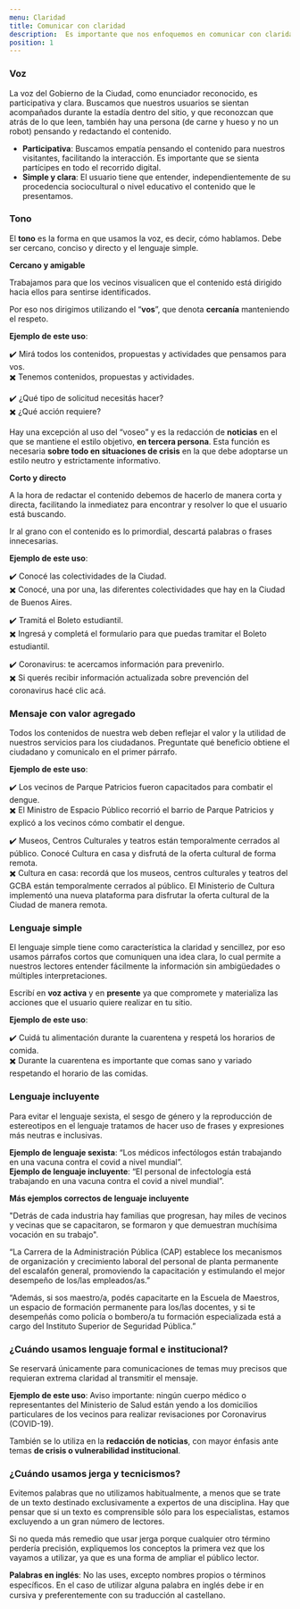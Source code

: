```yaml
---
menu: Claridad
title: Comunicar con claridad
description:  Es importante que nos enfoquemos en comunicar con claridad para que nuestros visitantes comprendan la información que les estamos brindando de manera simple y directa.
position: 1
---
```


### Voz

La voz del Gobierno de la Ciudad, como enunciador reconocido, es participativa y clara. Buscamos que nuestros usuarios se sientan acompañados durante la estadía dentro del sitio, y que reconozcan que atrás de lo que leen, también hay una persona (de carne y hueso y no un robot) pensando y redactando el contenido.

- **Participativa**: 	Buscamos empatía pensando el contenido para nuestros visitantes, 	facilitando la interacción. Es importante que se sienta partícipes 	en todo el recorrido digital.    
- **Simple 	y clara**: El usuario tiene que entender, independientemente de su procedencia 	sociocultural o nivel educativo el contenido que le presentamos.

### Tono

El **tono** es la forma en que usamos la voz, es decir, cómo hablamos. Debe ser cercano, conciso y directo y el lenguaje simple.

**Cercano y amigable**

Trabajamos para que los vecinos visualicen que el contenido está dirigido hacia ellos para sentirse identificados.

Por eso nos dirigimos utilizando el “**vos**”, que denota **cercanía** manteniendo el respeto.

**Ejemplo de este uso**:

✔️ Mirá todos los contenidos, propuestas y actividades que pensamos para vos.      
✖️ Tenemos contenidos, propuestas y actividades.     

✔️ ¿Qué tipo de solicitud necesitás hacer?    
✖️ ¿Qué acción requiere?    

Hay una excepción al uso del “voseo” y es la redacción de **noticias** en el que se mantiene el estilo objetivo, **en tercera persona**. Esta función es necesaria **sobre todo en situaciones de crisis** en la que debe adoptarse un estilo neutro y estrictamente informativo.

**Corto y directo**

A la hora de redactar el contenido debemos de hacerlo de manera corta y directa, facilitando la inmediatez para encontrar y resolver lo que el usuario está buscando.

Ir al grano con el contenido es lo primordial, descartá palabras o frases innecesarias.

**Ejemplo de este uso**:

✔️ Conocé las colectividades de la Ciudad.                  
✖️ Conocé, una por una, las diferentes colectividades que hay en la Ciudad de Buenos Aires.      

✔️ Tramitá el Boleto estudiantil.         
✖️ Ingresá y completá el formulario para que puedas tramitar el Boleto estudiantil.      

✔️ Coronavirus: te acercamos información para prevenirlo.        
✖️ Si querés recibir información actualizada sobre prevención del coronavirus hacé clic acá.           

### Mensaje con valor agregado

Todos los contenidos de nuestra web deben reflejar el valor y la utilidad de nuestros servicios para los ciudadanos. Preguntate qué beneficio obtiene el ciudadano y comunicalo en el primer párrafo.

**Ejemplo de este uso**:

✔️ Los vecinos de Parque Patricios fueron capacitados para combatir el dengue.     
✖️ El Ministro de Espacio Público recorrió el barrio de Parque Patricios y explicó a los vecinos cómo combatir el dengue.  

✔️ Museos, Centros Culturales y teatros están temporalmente cerrados al público. Conocé Cultura en casa y disfrutá de la oferta cultural de forma remota.         
✖️ Cultura en casa: recordá que los museos, centros culturales y teatros del GCBA están temporalmente cerrados al público. El Ministerio de Cultura implementó una nueva plataforma para disfrutar la oferta cultural de la Ciudad de manera remota.    

### Lenguaje simple

El lenguaje simple tiene como característica la claridad y sencillez, por eso usamos párrafos cortos que comuniquen una idea clara, lo cual permite a nuestros lectores entender fácilmente la información sin ambigüedades o múltiples interpretaciones.

Escribí en **voz activa** y en **presente** ya que compromete y materializa las acciones que el usuario quiere realizar en tu sitio.

**Ejemplo de este uso**:

✔️ Cuidá tu alimentación durante la cuarentena y respetá los horarios de comida.     
✖️ Durante la cuarentena es importante que comas sano y variado respetando el horario de las comidas.      

### Lenguaje incluyente

Para evitar el lenguaje sexista, el sesgo de género y la reproducción de estereotipos en el lenguaje tratamos de hacer uso de frases y expresiones más neutras e inclusivas.

**Ejemplo de lenguaje sexista**: “Los médicos infectólogos están trabajando en una vacuna contra el covid a nivel mundial”.     
**Ejemplo de lenguaje incluyente**: “El personal de infectología está trabajando en una vacuna contra el covid a nivel mundial”.    

**Más ejemplos correctos de lenguaje incluyente**

"Detrás de cada industria hay familias que progresan, hay miles de vecinos y vecinas que se capacitaron, se formaron y que demuestran muchísima vocación en su trabajo".

“La Carrera de la Administración Pública (CAP) establece los mecanismos de organización y crecimiento laboral del personal de planta permanente del escalafón general, promoviendo la capacitación y estimulando el mejor desempeño de los/las empleados/as.”

“Además, si sos maestro/a, podés capacitarte en la Escuela de Maestros, un espacio de formación permanente para los/las docentes, y si te desempeñás como policía o bombero/a tu formación especializada está a cargo del Instituto Superior de Seguridad Pública.”

### ¿Cuándo usamos lenguaje formal e institucional?

Se reservará únicamente para comunicaciones de temas muy precisos que requieran extrema claridad al transmitir el mensaje.

**Ejemplo de este uso**: Aviso importante: ningún cuerpo médico o representantes del Ministerio de Salud están yendo a los domicilios particulares de los vecinos para realizar revisaciones por Coronavirus (COVID-19). 

También se lo utiliza en la **redacción de noticias**, con mayor énfasis ante temas **de crisis o vulnerabilidad institucional**.

### ¿Cuándo usamos jerga y tecnicismos?

Evitemos palabras que no utilizamos habitualmente, a menos que se trate de un texto destinado exclusivamente a expertos de una disciplina. Hay que pensar que si un texto es comprensible sólo para los especialistas, estamos excluyendo a un gran número de lectores.

Si no queda más remedio que usar jerga porque cualquier otro término perdería precisión, expliquemos los conceptos la primera vez que los vayamos a utilizar, ya que es una forma de ampliar el público lector.

**Palabras en inglés**: No las uses, excepto nombres propios o términos especíﬁcos. En el caso de utilizar alguna palabra en inglés debe ir en cursiva y preferentemente con su traducción al castellano.

